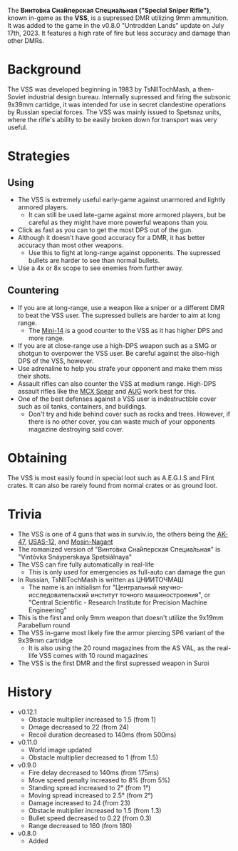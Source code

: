 The **Винто́вка Сна́йперская Специа́льная ("Special Sniper Rifle")**, known in-game as the **VSS**, is a supressed DMR utilizing 9mm ammunition. It was added to the game in the v0.8.0 "Untrodden Lands" update on July 17th, 2023. It features a high rate of fire but less accuracy and damage than other DMRs.

# Background
The VSS was developed beginning in 1983 by TsNIITochMash, a then-Soviet industrial design bureau. Internally supressed and firing the subsonic 9x39mm cartidge, it was intended for use in secret clandestine operations by Russian special forces. The VSS was mainly issued to Spetsnaz units, where the rifle's ability to be easily broken down for transport was very useful. 

# Strategies
## Using
- The VSS is extremely useful early-game against unarmored and lightly armored players.
    - It can still be used late-game against more armored players, but be careful as they might have more powerful weapons than you.
- Click as fast as you can to get the most DPS out of the gun.
- Although it doesn't have good accuracy for a DMR, it has better accuracy than most other weapons.
    - Use this to fight at long-range against opponents. The supressed bullets are harder to see than normal bullets.
- Use a 4x or 8x scope to see enemies from further away.

## Countering
- If you are at long-range, use a weapon like a sniper or a different DMR to beat the VSS user. The supressed bullets are harder to aim at long range.
    - The [Mini-14](/weapons/guns/mini14) is a good counter to the VSS as it has higher DPS and more range.
- If you are at close-range use a high-DPS weapon such as a SMG or shotgun to overpower the VSS user. Be careful against the also-high DPS of the VSS, however.
- Use adrenaline to help you strafe your opponent and make them miss their shots.
- Assault rifles can also counter the VSS at medium range. High-DPS assault rifles like the [MCX Spear](/weapons/guns/mcx_spear) and [AUG](/weapons/guns/aug) work best for this.
- One of the best defenses against a VSS user is indestructible cover such as oil tanks, containers, and buildings.
    - Don't try and hide behind cover such as rocks and trees. However, if there is no other cover, you can waste much of your opponents magazine destroying said cover.


# Obtaining
The VSS is most easily found in special loot such as A.E.G.I.S and Flint crates. It can also be rarely found from normal crates or as ground loot.

# Trivia
- The VSS is one of 4 guns that was in surviv.io, the others being the [AK-47](/weapons/guns/ak47), [USAS-12](/weapons/guns/usas12), and [Mosin-Nagant](/weapons/mosin)
- The romanized version of "Винто́вка Сна́йперская Специа́льная" is "Vintóvka Snáyperskaya Spetsiálnaya"
- The VSS can fire fully automatically in real-life
    - This is only used for emergencies as full-auto can damage the gun
- In Russian, TsNIITochMash is written as ЦНИИТОЧМАШ
    - The name is an initialism for "Центральный научно-исследовательский институт точного машиностроения", or "Central Scientific - Research Institute for Precision Machine Engineering"
- This is the first and only 9mm weapon that doesn't utilize the 9x19mm Parabellum round
- The VSS in-game most likely fire the armor piercing SP6 variant of the 9x39mm cartridge
    - It is also using the 20 round magazines from the AS VAL, as the real-life VSS comes with 10 round magazines
- The VSS is the first DMR and the first supressed weapon in Suroi

# History
- v0.12.1
    - Obstacle multiplier increased to 1.5 (from 1)
    - Dmage decreased to 22 (from 24)
    - Recoil duration decreased to 140ms (from 500ms)
- v0.11.0
    - World image updated
    - Obstacle multiplier decreased to 1 (from 1.5)
- v0.9.0
    - Fire delay decreased to 140ms (from 175ms)
    - Move speed penalty increased to 8% (from 5%)
    - Standing spread increased to 2° (from 1°)
    - Moving spread increased to 2.5° (from 2°)
    - Damage increased to 24 (from 23)
    - Obstacle multiplier increased to 1.5 (from 1.3)
    - Bullet speed decreased to 0.22 (from 0.3)
    - Range decreased to 160 (from 180)
- v0.8.0
    - Added
